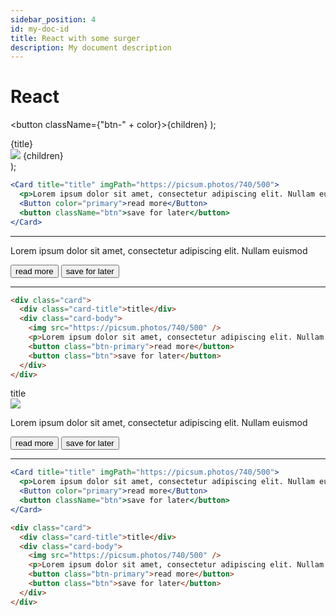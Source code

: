 ```yaml
---
sidebar_position: 4
id: my-doc-id
title: React with some surger
description: My document description
---
```


# React

  <button className={"btn-" + color}>{children}</button>
);

  <div className={"card"}>
    <div class="card-title">{title}</div>
    <div class="card-body">
      <img src={imgPath} />
      {children}
    </div>
  </div>
);

```jsx
<Card title="title" imgPath="https://picsum.photos/740/500">
  <p>Lorem ipsum dolor sit amet, consectetur adipiscing elit. Nullam euismod</p>
  <Button color="primary">read more</Button>
  <button className="btn">save for later</button>
</Card>
```

<hr class="mx-3" />

<div class="xs:col-5">
  <Card title="title" imgPath="https://picsum.photos/740/500">
    <p>Lorem ipsum dolor sit amet, consectetur adipiscing elit. Nullam euismod</p>
    <Button color="primary">read more</Button>
    <button className="btn">save for later</button>
  </Card>
</div>

<hr class="mx-3" />

```html
<div class="card">
  <div class="card-title">title</div>
  <div class="card-body">
    <img src="https://picsum.photos/740/500" />
    <p>Lorem ipsum dolor sit amet, consectetur adipiscing elit. Nullam euismod</p>
    <button class="btn-primary">read more</button>
    <button class="btn">save for later</button>
  </div>
</div>
```

<div class="xs:col-5">
  <div class="card">
    <div class="card-title">title</div>
    <div class="card-body">
      <img src="https://picsum.photos/740/500" />
      <p>Lorem ipsum dolor sit amet, consectetur adipiscing elit. Nullam euismod</p>
      <button class="btn-primary">read more</button>
      <button class="btn">save for later</button>
    </div>
  </div>
</div>

<hr class="mx-3" />

```jsx title="React.js"
<Card title="title" imgPath="https://picsum.photos/740/500">
  <p>Lorem ipsum dolor sit amet, consectetur adipiscing elit. Nullam euismod</p>
  <Button color="primary">read more</Button>
  <button className="btn">save for later</button>
</Card>
```
```html title="html"
<div class="card">
  <div class="card-title">title</div>
  <div class="card-body">
    <img src="https://picsum.photos/740/500" />
    <p>Lorem ipsum dolor sit amet, consectetur adipiscing elit. Nullam euismod</p>
    <button class="btn-primary">read more</button>
    <button class="btn">save for later</button>
  </div>
</div>
```